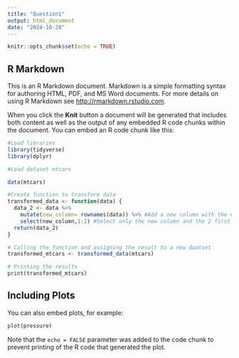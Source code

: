 ```yaml
---
title: "Question1"
output: html_document
date: "2024-10-28"
---
```


```r
knitr::opts_chunk$set(echo = TRUE)
```

## R Markdown

This is an R Markdown document. Markdown is a simple formatting syntax for authoring HTML, PDF, and MS Word documents. For more details on using R Markdown see <http://rmarkdown.rstudio.com>.

When you click the **Knit** button a document will be generated that includes both content as well as the output of any embedded R code chunks within the document. You can embed an R code chunk like this:

```r
#Load libraries
library(tidyverse)
library(dplyr)

#Load dataset mtcars 

data(mtcars)

#Create function to transform data
transformed_data <- function(data) {
  data_2 <- data %>%
    mutate(new_column= rownames(data)) %>% #Add a new column with the names of the rows
    select(new_column,1:2) #Select only the new column and the 2 first columns of the dataset
  return(data_2)
}

# Calling the function and assigning the result to a new daatset
transformed_mtcars <- transformed_data(mtcars)

# Printing the results
print(transformed_mtcars)

```

## Including Plots

You can also embed plots, for example:

```r
plot(pressure)
```

Note that the `echo = FALSE` parameter was added to the code chunk to prevent printing of the R code that generated the plot.
